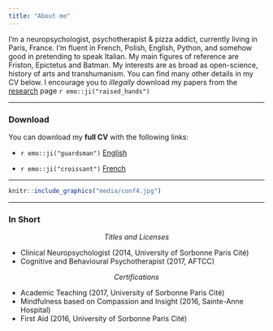 ```yaml
---
title: "About me"
---
```



<!-- <style> -->
<!-- .image{float: left;} -->
<!-- </style> -->

<!-- <div style="float:right"> -->
<!-- <img src="media/cambodia.JPG" style="width: 50%; height: 50%"/> -->
<!-- </div> -->


I'm a neuropsychologist, psychotherapist & pizza addict, currently living in Paris, France. I'm fluent in French, Polish, English, Python, and somehow good in pretending to speak Italian. My main figures of reference are Friston, Epictetus and Batman. My interests are as broad as open-science, history of arts and transhumanism. You can find many other details in my CV below. I encourage you to *illegally* download my papers from the [research](https://dominiquemakowski.github.io/research.html) page `r emo::ji("raised_hands")`

---------

### Download

You can download my **full CV** with the following links:

- `r emo::ji("guardsman")` <a target="_blank" href="DominiqueMakowski_CV.pdf#" class="download" title="English">English</a>

- `r emo::ji("croissant")` <a target="_blank" href="DominiqueMakowski_CV_fr.pdf#" class="download" title="French">French</a>

---------

```r
knitr::include_graphics("media/conf4.jpg")
```

---------


### In Short

<p align="center">*Titles and Licenses*</p>



- Clinical Neuropsychologist (2014, University of Sorbonne Paris Cité)
- Cognitive and Behavioural Psychotherapist (2017, AFTCC)

<p align="center">*Certifications*</p>


- Academic Teaching (2017, University of Sorbonne Paris Cité)
- Mindfulness based on Compassion and Insight (2016, Sainte-Anne Hospital)
- First Aid (2016, University of Sorbonne Paris Cité)


